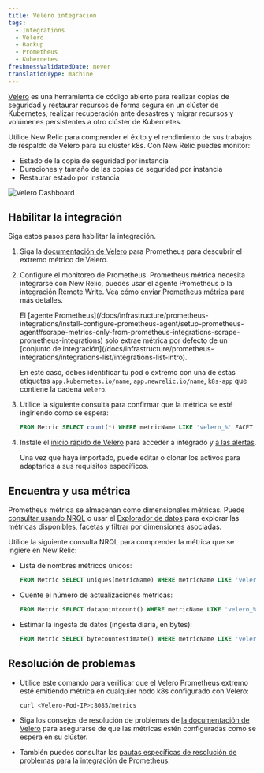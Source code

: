 ```yaml
---
title: Velero integracion
tags:
  - Integrations
  - Velero
  - Backup
  - Prometheus
  - Kubernetes
freshnessValidatedDate: never
translationType: machine
---
```


[Velero](https://velero.io/) es una herramienta de código abierto para realizar copias de seguridad y restaurar recursos de forma segura en un clúster de Kubernetes, realizar recuperación ante desastres y migrar recursos y volúmenes persistentes a otro clúster de Kubernetes.

Utilice New Relic para comprender el éxito y el rendimiento de sus trabajos de respaldo de Velero para su clúster k8s. Con New Relic puedes monitor:

* Estado de la copia de seguridad por instancia
* Duraciones y tamaño de las copias de seguridad por instancia
* Restaurar estado por instancia

<img title="Velero Dashboard" alt="Velero Dashboard" src="/images/kubernetes_screenshot-crop_velero-dashboard.webp" />

## Habilitar la integración

Siga estos pasos para habilitar la integración.

1. Siga la [documentación de Velero](https://velero.io/docs/main/run-locally/#3-start-the-velero-server-locally) para Prometheus para descubrir el extremo métrico de Velero.

2. Configure el monitoreo de Prometheus. Prometheus métrica necesita integrarse con New Relic, puedes usar el agente Prometheus o la integración Remote Write. Vea [cómo enviar Prometheus métrica](/docs/infrastructure/prometheus-integrations/get-started/send-prometheus-metric-data-new-relic/) para más detalles.

   <Callout variant="important">
     El [agente Prometheus](/docs/infrastructure/prometheus-integrations/install-configure-prometheus-agent/setup-prometheus-agent#scrape-metrics-only-from-prometheus-integrations-scrape-prometheus-integrations) solo extrae métrica por defecto de un [conjunto de integración](/docs/infrastructure/prometheus-integrations/integrations-list/integrations-list-intro).

     En este caso, debes identificar tu pod o extremo con una de estas etiquetas `app.kubernetes.io/name`, `app.newrelic.io/name`, `k8s-app` que contiene la cadena `velero`.
   </Callout>

3. Utilice la siguiente consulta para confirmar que la métrica se esté ingiriendo como se espera:

   ```sql
   FROM Metric SELECT count(*) WHERE metricName LIKE 'velero_%' FACET metricName LIMIT MAX
   ```

4. Instale el [inicio rápido de Velero](https://newrelic.com/instant-observability/velero-prometheus) para acceder a <InlinePopover type="dashboards" />integrado y [a las alertas](/docs/alerts-applied-intelligence/new-relic-alerts/learn-alerts/introduction-alerts/).

   Una vez que haya importado, puede editar o clonar los activos para adaptarlos a sus requisitos específicos.

## Encuentra y usa métrica

Prometheus métrica se almacenan como dimensionales métricas. Puede [consultar usando NRQL](/docs/telemetry-data-platform/get-data/apis/query-metric-data-type/) o usar el [Explorador de datos](/docs/query-your-data/explore-query-data/browse-data/introduction-data-explorer/) para explorar las métricas disponibles, facetas y filtrar por dimensiones asociadas.

Utilice la siguiente consulta NRQL para comprender la métrica que se ingiere en New Relic:

* Lista de nombres métricos únicos:

  ```sql
  FROM Metric SELECT uniques(metricName) WHERE metricName LIKE 'velero_%' LIMIT MAX
  ```

* Cuente el número de actualizaciones métricas:

  ```sql
  FROM Metric SELECT datapointcount() WHERE metricName LIKE 'velero_%' LIMIT MAX
  ```

* Estimar la ingesta de datos (ingesta diaria, en bytes):

  ```sql
  FROM Metric SELECT bytecountestimate() WHERE metricName LIKE 'velero_%' SINCE 1 day ago
  ```

## Resolución de problemas

* Utilice este comando para verificar que el Velero Prometheus extremo esté emitiendo métrica en cualquier nodo k8s configurado con Velero:

  ```sh
  curl <Velero-Pod-IP>:8085/metrics
  ```

* Siga los consejos de resolución de problemas de [la documentación de Velero](https://velero.io/docs/main/troubleshooting/#velero-is-not-publishing-prometheus-metrics) para asegurarse de que las métricas estén configuradas como se espera en su clúster.

* También puedes consultar las [pautas específicas de resolución de problemas](/docs/infrastructure/prometheus-integrations/install-configure-prometheus-agent/troubleshooting-guide/) para la integración de Prometheus.